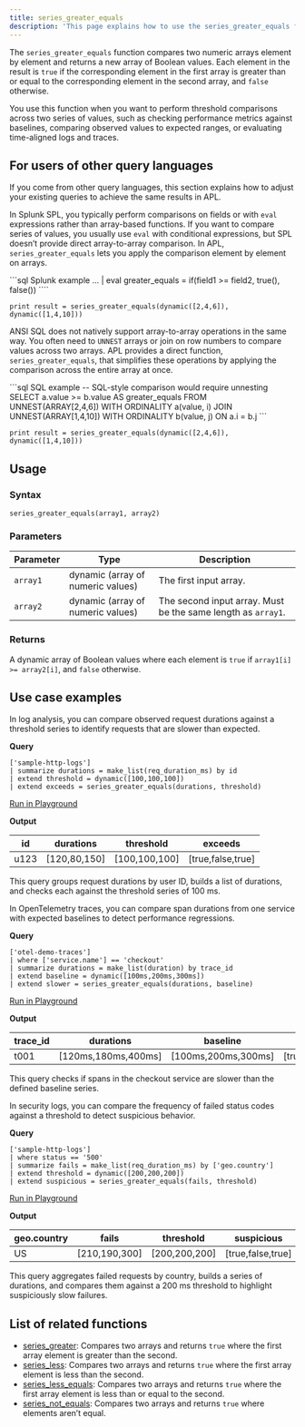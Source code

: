```yaml
---
title: series_greater_equals
description: 'This page explains how to use the series_greater_equals function in APL.'
---
```


The `series_greater_equals` function compares two numeric arrays element by element and returns a new array of Boolean values. Each element in the result is `true` if the corresponding element in the first array is greater than or equal to the corresponding element in the second array, and `false` otherwise.

You use this function when you want to perform threshold comparisons across two series of values, such as checking performance metrics against baselines, comparing observed values to expected ranges, or evaluating time-aligned logs and traces.

## For users of other query languages

If you come from other query languages, this section explains how to adjust your existing queries to achieve the same results in APL.

<AccordionGroup>
<Accordion title="Splunk SPL users">

In Splunk SPL, you typically perform comparisons on fields or with `eval` expressions rather than array-based functions. If you want to compare series of values, you usually use `eval` with conditional expressions, but SPL doesn’t provide direct array-to-array comparison. In APL, `series_greater_equals` lets you apply the comparison element by element on arrays.

<CodeGroup>
```sql Splunk example
... | eval greater_equals = if(field1 >= field2, true(), false())
````

```kusto APL equivalent
print result = series_greater_equals(dynamic([2,4,6]), dynamic([1,4,10]))
```

</CodeGroup>

</Accordion>
<Accordion title="ANSI SQL users">

ANSI SQL does not natively support array-to-array operations in the same way. You often need to `UNNEST` arrays or join on row numbers to compare values across two arrays. APL provides a direct function, `series_greater_equals`, that simplifies these operations by applying the comparison across the entire array at once.

<CodeGroup>
```sql SQL example
-- SQL-style comparison would require unnesting
SELECT a.value >= b.value AS greater_equals
FROM UNNEST(ARRAY[2,4,6]) WITH ORDINALITY a(value, i)
JOIN UNNEST(ARRAY[1,4,10]) WITH ORDINALITY b(value, j)
  ON a.i = b.j
```

```kusto APL equivalent
print result = series_greater_equals(dynamic([2,4,6]), dynamic([1,4,10]))
```

</CodeGroup>

</Accordion>
</AccordionGroup>

## Usage

### Syntax

```kusto
series_greater_equals(array1, array2)
```

### Parameters

| Parameter | Type                              | Description                                                  |
| --------- | --------------------------------- | ------------------------------------------------------------ |
| `array1`  | dynamic (array of numeric values) | The first input array.                                       |
| `array2`  | dynamic (array of numeric values) | The second input array. Must be the same length as `array1`. |

### Returns

A dynamic array of Boolean values where each element is `true` if `array1[i] >= array2[i]`, and `false` otherwise.

## Use case examples

<Tabs>
<Tab title="Log analysis">

In log analysis, you can compare observed request durations against a threshold series to identify requests that are slower than expected.

**Query**

```kusto
['sample-http-logs']
| summarize durations = make_list(req_duration_ms) by id
| extend threshold = dynamic([100,100,100])
| extend exceeds = series_greater_equals(durations, threshold)
```

[Run in Playground](https://play.axiom.co/axiom-play-qf1k/query?initForm=%7B%22apl%22%3A%22%5B'sample-http-logs'%5D%20%7C%20summarize%20durations%20%3D%20make_list(req_duration_ms)%20by%20id%20%7C%20extend%20threshold%20%3D%20dynamic(%5B100%2C100%2C100%5D)%20%7C%20extend%20exceeds%20%3D%20series_greater_equals(durations%2C%20threshold)%22%7D)

**Output**

| id   | durations     | threshold      | exceeds            |
| ---- | ------------- | -------------- | ------------------ |
| u123 | [120,80,150] | [100,100,100] | [true,false,true] |

This query groups request durations by user ID, builds a list of durations, and checks each against the threshold series of 100 ms.

</Tab>
<Tab title="OpenTelemetry traces">

In OpenTelemetry traces, you can compare span durations from one service with expected baselines to detect performance regressions.

**Query**

```kusto
['otel-demo-traces']
| where ['service.name'] == 'checkout'
| summarize durations = make_list(duration) by trace_id
| extend baseline = dynamic([100ms,200ms,300ms])
| extend slower = series_greater_equals(durations, baseline)
```

[Run in Playground](https://play.axiom.co/axiom-play-qf1k/query?initForm=%7B%22apl%22%3A%22%5B'otel-demo-traces'%5D%20%7C%20where%20%5B'service.name'%5D%20%3D%3D%20'checkout'%20%7C%20summarize%20durations%20%3D%20make_list(duration)%20by%20trace_id%20%7C%20extend%20baseline%20%3D%20dynamic(%5B100ms%2C200ms%2C300ms%5D)%20%7C%20extend%20slower%20%3D%20series_greater_equals(durations%2C%20baseline)%22%7D)

**Output**

| trace_id | durations            | baseline             | slower             |
| --------- | -------------------- | -------------------- | ------------------ |
| t001      | [120ms,180ms,400ms] | [100ms,200ms,300ms] | [true,false,true] |

This query checks if spans in the checkout service are slower than the defined baseline series.

</Tab>
<Tab title="Security logs">

In security logs, you can compare the frequency of failed status codes against a threshold to detect suspicious behavior.

**Query**

```kusto
['sample-http-logs']
| where status == '500'
| summarize fails = make_list(req_duration_ms) by ['geo.country']
| extend threshold = dynamic([200,200,200])
| extend suspicious = series_greater_equals(fails, threshold)
```

[Run in Playground](https://play.axiom.co/axiom-play-qf1k/query?initForm=%7B%22apl%22%3A%22%5B'sample-http-logs'%5D%20%7C%20where%20status%20%3D%3D%20'500'%20%7C%20summarize%20fails%20%3D%20make_list(req_duration_ms)%20by%20%5B'geo.country'%5D%20%7C%20extend%20threshold%20%3D%20dynamic(%5B200%2C200%2C200%5D)%20%7C%20extend%20suspicious%20%3D%20series_greater_equals(fails%2C%20threshold)%22%7D)

**Output**

| geo.country | fails          | threshold      | suspicious         |
| ----------- | -------------- | -------------- | ------------------ |
| US          | [210,190,300] | [200,200,200] | [true,false,true] |

This query aggregates failed requests by country, builds a series of durations, and compares them against a 200 ms threshold to highlight suspiciously slow failures.

</Tab>
</Tabs>

## List of related functions

- [series_greater](/apl/scalar-functions/time-series/series-greater): Compares two arrays and returns `true` where the first array element is greater than the second.
- [series_less](/apl/scalar-functions/time-series/series-less): Compares two arrays and returns `true` where the first array element is less than the second.
- [series_less_equals](/apl/scalar-functions/time-series/series-less-equals): Compares two arrays and returns `true` where the first array element is less than or equal to the second.
- [series_not_equals](/apl/scalar-functions/time-series/series-not-equals): Compares two arrays and returns `true` where elements aren’t equal.
